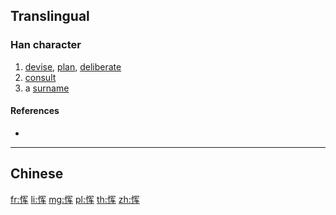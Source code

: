 {{also|惲}}
==Translingual==

===Han character===
{{Han char|rn=61|rad=心|as=06|sn=9|four=|canj=PBKQ|ids=⿰忄军}}

# [[devise]], [[plan]], [[deliberate]]
# [[consult]]
# a [[surname]]

====References====
* {{Han ref|kx=0386.161|hdz=42299.010|uh=607D|ud=24701}}

----

==Chinese==
{{zh-see|惲}}

[[fr:恽]]
[[li:恽]]
[[mg:恽]]
[[pl:恽]]
[[th:恽]]
[[zh:恽]]